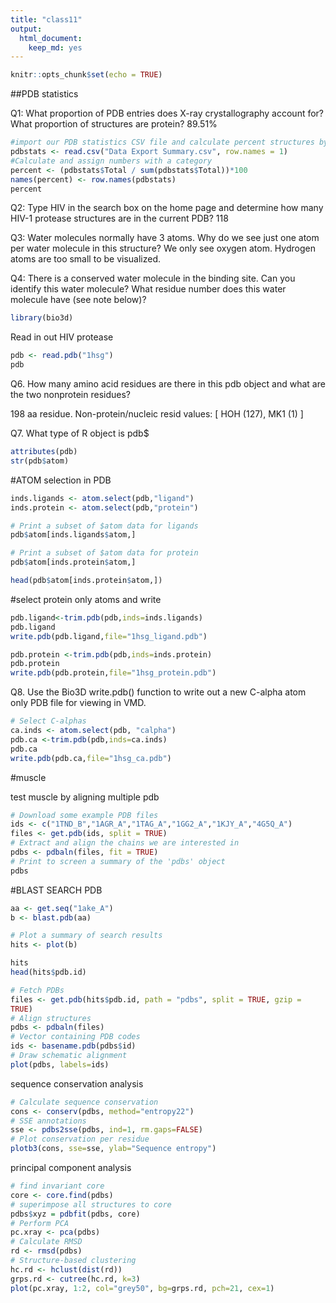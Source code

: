```yaml
---
title: "class11"
output: 
  html_document: 
    keep_md: yes
---
```


```r
knitr::opts_chunk$set(echo = TRUE)
```

##PDB statistics

Q1: What proportion of PDB entries does X-ray crystallography account for? What proportion of
structures are protein?
89.51%
```r
#import our PDB statistics CSV file and calculate percent structures by experimental method
pdbstats <- read.csv("Data Export Summary.csv", row.names = 1)
#Calculate and assign numbers with a category
percent <- (pdbstats$Total / sum(pdbstats$Total))*100
names(percent) <- row.names(pdbstats)
percent

```



Q2: Type HIV in the search box on the home page and determine how many HIV-1 protease
structures are in the current PDB?
118


Q3: Water molecules normally have 3 atoms. Why do we see just one atom per water molecule
in this structure?
We only see oxygen atom. Hydrogen atoms are too small to be visualized.


Q4: There is a conserved water molecule in the binding site. Can you identify this water
molecule? What residue number does this water molecule have (see note below)?


```r
library(bio3d)
```

Read in out HIV protease

```r
pdb <- read.pdb("1hsg")
pdb
```

Q6. How many amino acid residues are there in this pdb object and what are the two nonprotein
residues?

198 aa residue.
Non-protein/nucleic resid values: [ HOH (127), MK1 (1) ]


Q7. What type of R object is pdb$
```r
attributes(pdb)
str(pdb$atom)
```

#ATOM selection in PDB

```r
inds.ligands <- atom.select(pdb,"ligand")
inds.protein <- atom.select(pdb,"protein")

```
```r
# Print a subset of $atom data for ligands
pdb$atom[inds.ligands$atom,]
```


```r
# Print a subset of $atom data for protein
pdb$atom[inds.protein$atom,]

```

```r
head(pdb$atom[inds.protein$atom,])
```

#select protein only atoms and write
```r
pdb.ligand<-trim.pdb(pdb,inds=inds.ligands)
pdb.ligand
write.pdb(pdb.ligand,file="1hsg_ligand.pdb")

pdb.protein <-trim.pdb(pdb,inds=inds.protein)
pdb.protein
write.pdb(pdb.protein,file="1hsg_protein.pdb")
```

Q8. Use the Bio3D write.pdb() function to write out a new C-alpha atom only PDB file for
viewing in VMD. 
```r

# Select C-alphas 
ca.inds <- atom.select(pdb, "calpha")
pdb.ca <-trim.pdb(pdb,inds=ca.inds)
pdb.ca
write.pdb(pdb.ca,file="1hsg_ca.pdb")

```



#muscle

test muscle by aligning multiple pdb
```r
# Download some example PDB files
ids <- c("1TND_B","1AGR_A","1TAG_A","1GG2_A","1KJY_A","4G5Q_A")
files <- get.pdb(ids, split = TRUE)
# Extract and align the chains we are interested in
pdbs <- pdbaln(files, fit = TRUE)
# Print to screen a summary of the 'pdbs' object
pdbs
```

#BLAST SEARCH PDB


```r
aa <- get.seq("1ake_A")
b <- blast.pdb(aa)

```
```r
# Plot a summary of search results
hits <- plot(b)
```


```r
hits
head(hits$pdb.id)
```

```r
# Fetch PDBs
files <- get.pdb(hits$pdb.id, path = "pdbs", split = TRUE, gzip =
TRUE)
# Align structures
pdbs <- pdbaln(files)
# Vector containing PDB codes
ids <- basename.pdb(pdbs$id)
# Draw schematic alignment
plot(pdbs, labels=ids)
```


sequence conservation analysis
```r
# Calculate sequence conservation
cons <- conserv(pdbs, method="entropy22")
# SSE annotations
sse <- pdbs2sse(pdbs, ind=1, rm.gaps=FALSE)
# Plot conservation per residue
plotb3(cons, sse=sse, ylab="Sequence entropy")
```


principal component analysis
```r
# find invariant core
core <- core.find(pdbs)
# superimpose all structures to core
pdbs$xyz = pdbfit(pdbs, core)
# Perform PCA
pc.xray <- pca(pdbs)
# Calculate RMSD
rd <- rmsd(pdbs)
# Structure-based clustering
hc.rd <- hclust(dist(rd))
grps.rd <- cutree(hc.rd, k=3)
plot(pc.xray, 1:2, col="grey50", bg=grps.rd, pch=21, cex=1)
```

